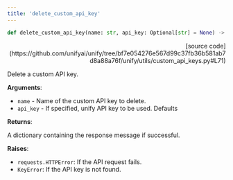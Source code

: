 ```yaml
---
title: 'delete_custom_api_key'
---
```


```python
def delete_custom_api_key(name: str, api_key: Optional[str] = None) -> Dict[str, str]:
```

<p align="right">[source code](https://github.com/unifyai/unify/tree/bf7e054276e567d99c37fb36b581ab7d8a88a76f/unify/utils/custom_api_keys.py#L71)</p>

Delete a custom API key.

**Arguments**:

- `name` - Name of the custom API key to delete.
- `api_key` - If specified, unify API key to be used. Defaults



**Returns**:

A dictionary containing the response message if successful.



**Raises**:

- `requests.HTTPError`: If the API request fails.
- `KeyError`: If the API key is not found.
